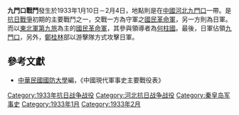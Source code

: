 {{Dablink|关于同名战斗，参见：[[九門口戰鬥_(北洋政府時期)|九門口戰鬥 (北洋政府時期)]]。}}
{{Infobox Military Conflict|
campaign=|
image=|
caption=|
conflict=九門口戰鬥|
date=1933年1月10日－2月4日|
place=[[中國|中國]][[河北|河北]][[九門口|九門口]]|
result=[[山海關|山海關]]被日軍佔領，[[東北軍|東北軍]]撤出，[[鄭桂林|鄭桂林]]組織之游擊隊繼續與日軍對峙|
combatant1=[[中華民國|中華民國]][[國民革命軍|國民革命軍]]之[[東北軍|東北軍]]|
combatant2=日軍之[[中國派遣軍|中國派遣軍]]（[[關東軍|關東軍]]）| 
commander1=[[何柱國_(軍事將領)|何柱國]]|
commander2=
strength1=|
strength2=|
casualties1=|
casualties2=|
}}
'''九門口戰鬥'''發生於1933年1月10日－2月4日，地點則是在[[中國|中國]][[河北|河北]][[九門口|九門口]]一帶。是[[抗日戰爭|抗日戰爭]]初期的主要戰鬥之一，交戰一方為守軍之[[國民革命軍|國民革命軍]]，另一方則為日軍。而以[[東北軍|東北軍]][[第九旅|第九旅]]為主的[[國民革命軍|國民革命軍]]，其參與領導者為[[何柱國_(軍事將領)|何柱國]]。最後，日軍佔領[[九門口|九門口]]，另外，[[鄭桂林|鄭桂林]]部以游擊隊方式攻擊日軍。
==參考文獻==
*[[中華民國|中華民國]][[國防大學_(臺灣)|國防大學]]編，《中國現代軍事史主要戰役表》

{{DEFAULTSORT:J}}
[[Category:1933年抗日战争战役|Category:1933年抗日战争战役]]
[[Category:河北抗日战争战役|Category:河北抗日战争战役]]
[[Category:秦皇岛军事史|Category:秦皇岛军事史]]
[[Category:1933年1月|Category:1933年1月]]
[[Category:1933年2月|Category:1933年2月]]